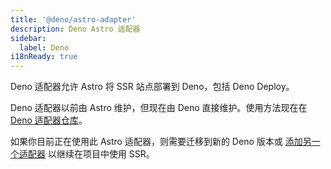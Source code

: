 ```yaml
---
title: '@deno/astro-adapter'
description: Deno Astro 适配器
sidebar:
  label: Deno
i18nReady: true
---
```


Deno 适配器允许 Astro 将 SSR 站点部署到 Deno，包括 Deno Deploy。

Deno 适配器以前由 Astro 维护，但现在由 Deno 直接维护。使用方法现在在 [Deno 适配器仓库](https://github.com/denoland/deno-astro-adapter)。

如果你目前正在使用此 Astro 适配器，则需要迁移到新的 Deno 版本或 [添加另一个适配器](/zh-cn/guides/on-demand-rendering/) 以继续在项目中使用 SSR。
